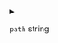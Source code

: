 
<details>
<summary>

`path`  <span class="config-field-type">string</span> 

</summary>

Path is the path to sync. This can be defined in the form localPath:remotePath. You can also use '.'
to specify either the local or remote working directory. This is valid for example: .:.

</details>
